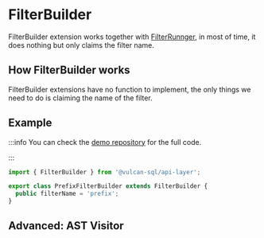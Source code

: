 
# FilterBuilder

FilterBuilder extension works together with [FilterRunnger](./filter-runner), in most of time, it does nothing but only claims the filter name.

<UseFunctionalFilter />

## How FilterBuilder works

FilterBuilder extensions have no function to implement, the only things we need to do is claiming the name of the filter.

## Example

:::info
You can check the [demo repository](https://github.com/Canner/vulcan-sql-extension-demo/blob/main/extensions/filter-runner-and-builder/src/prefixFilterBuilder.ts) for the full code.

:::

```ts
import { FilterBuilder } from '@vulcan-sql/api-layer';

export class PrefixFilterBuilder extends FilterBuilder {
  public filterName = 'prefix';
}
```

## Advanced: AST Visitor

<ASTVisitor name="FilterBuilder" />
